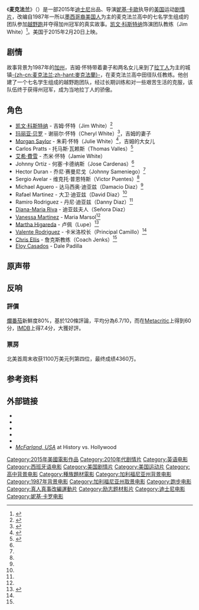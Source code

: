 {{noteTA
|G1=Show
|G2=Movie
|1=zh-cn:麦克法兰高中;zh-hant:麥克法蘭高中;
|2=zh-cn:谢丽尔·怀特;zh-hant:雪兒·懷特;
|3=zh-cn:托马斯·瓦赖斯;zh-hant:湯馬斯·瓦雷斯;
|4=zh-cn:何塞·卡德纳斯;zh-hant:荷西·卡登納斯;
|5=zh-cn:乔尼·赛曼尼戈;zh-hant:強尼·薩亞戈;
|6=zh-cn:维克托·普恩特斯;zh-hant:維多·普特斯;
|7=zh-cn:达马西奥·迪亚兹;zh-hant:達馬修·狄亞茲;
|8=zh-cn:大卫·迪亚兹;zh-hant:大衛·狄亞茲;
|9=zh-cn:丹尼·迪亚兹;zh-hant:丹尼·狄亞茲;
|10=zh-cn:迪亚兹夫人;zh-hant:狄亞茲太太;
|11=zh-cn:卢佩;zh-hant:露佩;
|12=zh-cn:詹克斯教练;zh-hant:詹斯教練;
|13=zh-cn:德里克;zh-hant:戴瑞克;
|14=zh-cn:肖恩;zh-hant:尚恩;
|15=zh-cn:索尼娅;zh-hant:索尼亞;
|16=zh-cn:米歇尔;zh-hant:米契;
}}
{{Infobox film
| name = 麦克法兰
| original_name = {{lang|en|''McFarland, USA''}}
| image = McFarland, USA poster.jpg
| border = yes
| caption = 电影海报
| alt = 
| director = [[妮基·卡歐|妮基·卡歐]]
| producer = {{unbulleted list|[[Mark_Ciardi|Mark Ciardi]]|Gordon Gray}}
| screenplay = Christopher Cleveland<br />Bettina Gilois<br />Grant Thompson
| story = Christopher Cleveland<br />Bettina Gilois
| starring = {{ubl|[[凯文·科斯特纳|凯文·科斯特纳]]|[[玛丽亚·贝罗|玛丽亚·贝罗]]|[[Morgan_Saylor|Morgan Saylor]]}}<!--PER BILLING BLOCK-->
| music = [[Antônio_Pinto_(composer)|Antônio Pinto]]
| cinematography = [[Adam_Arkapaw|Adam Arkapaw]]
| editing = David Coulson
| studio = [[Walt_Disney_Pictures|Walt Disney Pictures]]<br />[[Mark_Ciardi|Mayhem Pictures]]
| distributor = [[Walt_Disney_Studios_Motion_Pictures|Walt Disney Studios<br>Motion Pictures]]
| released = {{Film date|2015|2|20}}{{flagicon|US}}
| runtime = 129 分钟<ref name=OffPR/>
| country = {{美国}}
| language = 英语
| budget = $1700万<ref name=THRCostner/>
| gross = $4430万<ref>{{cite web |url=http://www.boxofficemojo.com/movies/?id=mcfarland.htm |title=McFarland USA |website=Box Office Mojo |accessdate=June 1, 2015 |archive-date=2017-08-04 |archive-url=https://web.archive.org/web/20170804234240/http://www.boxofficemojo.com/movies/?id=mcfarland.htm |dead-url=no }}</ref>
| tw_name        = 夢想越野隊
| hk_name        = 夢想越野隊
| cn_name        = 麦克法兰
}}

《'''麦克法兰'''》（{{lang-en|''McFarland, USA''}}）是一部2015年[[迪士尼|迪士尼]]出品、导演[[妮基·卡歐|妮基·卡歐]]执导的[[美国|美国]]运动[[劇情片|剧情片]]，改编自1987年一所以[[墨西哥裔美国人|墨西哥裔美国人]]为主的麦克法兰高中的七名学生组成的团队参加[[越野跑|越野跑]]并夺得加州冠军的真实故事。[[凯文·科斯特纳|凯文·科斯特纳]]饰演团队教练{{link-en|吉姆·懷特|James White (cross-country)}}（Jim White）<ref name=THRCostner>{{cite news|last=Kit|first=Borys|title=Kevin Costner in Talks to Star in Disney's Sports Drama 'McFarland'|url=http://www.hollywoodreporter.com/news/kevin-costner-disney-mcfarland-352525|accessdate=1 December 2013|newspaper=The Hollywood Reporter|date=20 July 2013}}</ref>。美国于2015年2月20日上映。

== 剧情 ==
故事背景为1987年的[[加州|加州]]，吉姆·怀特带着妻子和两名女儿来到了[[拉丁人|拉丁人]]为主的城镇[[麦克法兰_(加利福尼亚州)|-{zh-cn:麦克法兰;zh-hant:麥克法蘭}-]]，在麦克法兰高中田径队任教练。他创建了一个七名学生组成的越野跑团队，经过长期训练和对一些艰苦生活的克服，该队伍终于获得州冠军，成为当地拉丁人的骄傲。

== 角色 ==
*[[凯文·科斯特纳|凯文·科斯特纳]] - 吉姆·怀特（Jim White）<ref>{{cite news|last=Kroll|first=Justin|title=Kevin Costner Running with Disney’s ‘McFarland’|url=http://variety.com/2013/film/news/kevin-costner-running-with-disneys-mcfarland-1200502563/|accessdate=1 December 2013|newspaper=Variety|date=1 July 2013}}</ref>
*[[玛丽亚·贝罗|玛丽亚·贝罗]] - 谢丽尔·怀特（Cheryl White）<ref>{{cite news|last=Sneider|first=Jeff|title=Maria Bello Joins Kevin Costner in Disney’s Sports Drama ‘McFarland’ (Exclusive)|url=http://www.thewrap.com/movies/column-post/maria-bello-joins-kevin-costner-disneys-sports-drama-mcfarland-exclusive-112306|accessdate=1 December 2013|newspaper=The Wrap|date=21 August 2013}}</ref>，吉姆的妻子
*[[Morgan_Saylor|Morgan Saylor]] - 朱莉·怀特（Julie White）<ref>{{cite news|last=Yamato|first=Jen|title=‘Homeland’s Morgan Saylor Joins Disney Sports Drama ‘McFarland’|url=http://www.deadline.com/2013/10/homeland-morgan-saylor-disney-mcfarland/|accessdate=1 December 2013|newspaper=Deadline Hollywood|date=14 October 2013}}</ref>，吉姆的大女儿
*Carlos Pratts - 托马斯·瓦赖斯（Thomas Valles）<ref>{{cite news|last=Ford|first=Rebecca|title='The Bridge' Star Joins Disney's Sports Drama 'McFarland'|url=http://www.hollywoodreporter.com/news/bridge-star-joins-disneys-sports-630103|accessdate=1 December 2013|newspaper=The Hollywood Reporter|date=17 September 2013}}</ref>
*[[艾希·費雪|艾希·費雪]] - 杰米·怀特（Jamie White）
*Johnny Ortiz - 何塞·卡德纳斯（Jose Cardenas）<ref name=OffPR/>
*Hector Duran - 乔尼·赛曼尼戈（Johnny Sameniego）<ref name=OffPR/>
*Sergio Avelar - 维克托·普恩特斯（Victor Puentes）<ref name=OffPR/>
*Michael Aguero - 达马西奥·迪亚兹（Damacio Diaz）<ref name=OffPR/>
*Rafael Martinez - 大卫·迪亚兹（David Diaz）<ref name=OffPR/>
*Ramiro Rodriguez - 丹尼·迪亚兹（Danny Diaz）<ref name=OffPR/>
*[[Diana-Maria_Riva|Diana-Maria Riva]] - 迪亚兹夫人（Señora Diaz）
*[[Vanessa_Martinez|Vanessa Martinez]] - Maria Marsol<ref name=OffPR/>
*[[Martha_Higareda|Martha Higareda]] - 卢佩（Lupe）<ref name=OffPR>{{cite web|title=McFarland: Project Profile|url=http://www.wdsmediafile.com/media/McFarland/writen-material/McFarland52cb02c0c66a1.pdf|website=Disney.com|publisher=The Walt Disney Studios|accessdate=July 15, 2014}}{{dead link|date=2018年2月 |bot=InternetArchiveBot |fix-attempted=yes }}</ref>
*[[Valente_Rodriguez|Valente Rodriguez]] - 卡米洛校长（Principal Camillo）<ref name=OffPR/>
*[[Chris_Ellis|Chris Ellis]] - 詹克斯教练（Coach Jenks）<ref name=OffPR/>
*[[Eloy_Casados|Eloy Casados]] - Dale Padilla

== 原声带 ==
{{Infobox album<!-- See Wikipedia:WikiProject_Albums -->
|Name        = McFarland, USA (Original Motion Picture Soundtrack)
|Type        = [[Soundtrack|Soundtrack]]
|Artist      = Various artists
|Cover       = 
|Released    = 2015年2月17日
|Recorded    =
|Genre       = {{flat list|
*[[Latin_pop|Latin pop]]
}}
|Length      = 46:31
|Producer    = 
|Label       = [[Walt_Disney_Records|Walt Disney]]
|Misc        = 
}}

{{Track listing
|collapsed=no
|extra_column   = Artist(s)
|title1         = [[Juntos_(Together)|Juntos (Together)]]
|extra1         = [[Juanes|Juanes]]
|length1        = 3:18
|title2         = The Real McFarlands
|extra2         = [[Antônio_Pinto_(composer)|Antônio Pinto]]
|length2        = 2:39
|title3         = [[Deliver_the_Word|Me and Baby Brother]]
|extra3         = [[War_(band)|War]]
|length3        = 3:26
|title4         = Let's Hit It Again
|extra4         = Antônio Pinto
|length4        = 1:54
|title5         = Lord's Prayer
|extra5         = Antônio Pinto
|length5        = 3:48
|title6         = [[Watermelon_Man_(composition)|Watermelon Man]]
|extra6         = [[Mongo_Santamaria|Mongo Santamaria]]
|length6        = 2:26
|title7         = Barbie Bike
|extra7         = Antônio Pinto
|length7        = 1:45
|title8         = [[Flash_Light_(song)|Flash Light]]
|extra8         = [[Parliament_(band)|Parliament]]
|length8        = 4:29
|title9         = Convoy to State
|extra9         = Antônio Pinto
|length9        = 2:05
|title10        = Whittier Blvd.
|extra10        = [[Thee_Midniters|Thee Midniters]]
|length10       = 2:28
|title11        = Beach
|extra11        = Antônio Pinto
|length11       = 2:26
|title12        = This Ain't Golf
|extra12        = Antônio Pinto
|length12       = 2:10
|title13        = That's Not Danny Diaz
|extra13        = Antônio Pinto
|length13       = 7:52
|title14        = McFarland Theme
|extra14        = Antônio Pinto
|length14       = 2:43
|title15        = América
|extra15        = [[Los_Tigres_del_Norte|Los Tigres del Norte]]
|length15       = 3:02
|total_length   = 46:31
}}

== 反响 ==

=== 評價 ===
[[爛番茄|爛番茄]]新鮮度80%，基於120條評論，平均分為6.7/10，而在[[Metacritic|Metacritic]]上得到60分，[[IMDB|IMDB]]上得7.4分，大獲好評。

=== 票房 ===
北美首周末收获1100万美元列第四位，最终成绩4360万。

== 参考资料 ==
{{reflist|2}}

== 外部链接 ==
*{{IMDb title|2097298}}
*{{rotten-tomatoes|McFarland_usa}}
*{{mojo title|mcfarland}}
*{{metacritic film|mcfarland-usa}}
*{{allmovie title|584285}}
* [http://www.historyvshollywood.com/reelfaces/mcfarland-usa/ ''McFarland, USA''] at History vs. Hollywood

{{Niki Caro}}

{{DEFAULTSORT:McFarland, USA}}
[[Category:2015年美國電影作品|Category:2015年美國電影作品]]
[[Category:2010年代剧情片|Category:2010年代剧情片]]
[[Category:英语电影|Category:英语电影]]
[[Category:西班牙语电影|Category:西班牙语电影]]
[[Category:美国剧情片|Category:美国剧情片]]
[[Category:美国运动片|Category:美国运动片]]
[[Category:高中背景电影|Category:高中背景电影]]
[[Category:種族題材電影|Category:種族題材電影]]
[[Category:加利福尼亚州背景电影|Category:加利福尼亚州背景电影]]
[[Category:1987年背景电影|Category:1987年背景电影]]
[[Category:加利福尼亚州取景电影|Category:加利福尼亚州取景电影]]
[[Category:跑步电影|Category:跑步电影]]
[[Category:真人真事改編運動片|Category:真人真事改編運動片]]
[[Category:励志题材影片|Category:励志题材影片]]
[[Category:迪士尼电影|Category:迪士尼电影]]
[[Category:妮基·卡罗电影|Category:妮基·卡罗电影]]